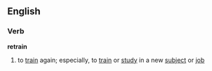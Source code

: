 == English ==
=== Verb ===
'''retrain'''

#to [[train]] again; especially, to [[train]] or [[study]] in a new [[subject]] or [[job]]